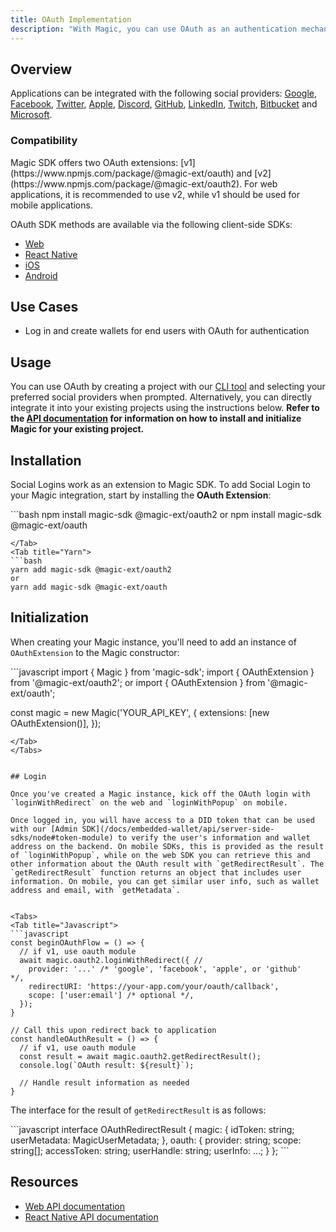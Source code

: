 ```yaml
---
title: OAuth Implementation
description: "With Magic, you can use OAuth as an authentication mechanism, giving users a simple way to log in with supported social providers."
---
```


## Overview

Applications can be integrated with the following social providers: [Google](/docs/embedded-wallet/authentication/login/social-logins/social-providers/google), [Facebook](/docs/embedded-wallet/authentication/login/social-logins/social-providers/facebook), [Twitter](/docs/embedded-wallet/authentication/login/social-logins/social-providers/twitter), [Apple](/docs/embedded-wallet/authentication/login/social-logins/social-providers/apple), [Discord](/docs/embedded-wallet/authentication/login/social-logins/social-providers/discord), [GitHub](/docs/embedded-wallet/authentication/login/social-logins/social-providers/github), [LinkedIn](/docs/embedded-wallet/authentication/login/social-logins/social-providers/linkedin), [Twitch](/docs/embedded-wallet/authentication/login/social-logins/social-providers/twitch), [Bitbucket](/docs/embedded-wallet/authentication/login/social-logins/social-providers/bitbucket) and [Microsoft](/docs/embedded-wallet/authentication/login/social-logins/social-providers/microsoft).

### Compatibility

<Note>
  Magic SDK offers two OAuth
  extensions: [v1](https://www.npmjs.com/package/@magic-ext/oauth)
  and [v2](https://www.npmjs.com/package/@magic-ext/oauth2). For web
  applications, it is recommended to use v2, while v1 should be used for mobile
  applications.
</Note>

OAuth SDK methods are available via the following client-side SDKs:

- [Web](/docs/embedded-wallet/api/client-side-sdks/web)
- [React Native](/docs/embedded-wallet/api/client-side-sdks/react-native)
- [iOS](/docs/embedded-wallet/api/client-side-sdks/ios)
- [Android](/docs/embedded-wallet/api/client-side-sdks/android)

## Use Cases

- Log in and create wallets for end users with OAuth for authentication

## Usage

You can use OAuth by creating a project with our [CLI tool](/docs/home/quickstart) and selecting your preferred social providers when prompted. Alternatively, you can directly integrate it into your existing projects using the instructions below. **Refer to the **[**API documentation**](/docs/embedded-wallet/api/overview)** for information on how to install and initialize Magic for your existing project.**

## Installation

Social Logins work as an extension to Magic SDK. To add Social Login to your Magic integration, start by installing the **OAuth Extension**:

<Tabs>
<Tab title="NPM">
```bash
npm install magic-sdk @magic-ext/oauth2
or
npm install magic-sdk @magic-ext/oauth

```
</Tab>
<Tab title="Yarn">
```bash
yarn add magic-sdk @magic-ext/oauth2
or
yarn add magic-sdk @magic-ext/oauth
```

</Tab>
</Tabs>

## Initialization

When creating your Magic instance, you'll need to add an instance of `OAuthExtension` to the Magic constructor:

<Tabs>
<Tab title="Javascript">
```javascript
import { Magic } from 'magic-sdk';
import { OAuthExtension } from '@magic-ext/oauth2';
or
import { OAuthExtension } from '@magic-ext/oauth';

const magic = new Magic('YOUR_API_KEY', {
extensions: [new OAuthExtension()],
});

```
</Tab>
</Tabs>


## Login

Once you've created a Magic instance, kick off the OAuth login with `loginWithRedirect` on the web and `loginWithPopup` on mobile.

Once logged in, you will have access to a DID token that can be used with our [Admin SDK](/docs/embedded-wallet/api/server-side-sdks/node#token-module) to verify the user's information and wallet address on the backend. On mobile SDKs, this is provided as the result of `loginWithPopup`, while on the web SDK you can retrieve this and other information about the OAuth result with `getRedirectResult`. The `getRedirectResult` function returns an object that includes user information. On mobile, you can get similar user info, such as wallet address and email, with `getMetadata`.


<Tabs>
<Tab title="Javascript">
```javascript
const beginOAuthFlow = () => {
  // if v1, use oauth module
  await magic.oauth2.loginWithRedirect({ //
    provider: '...' /* 'google', 'facebook', 'apple', or 'github'   */,
    redirectURI: 'https://your-app.com/your/oauth/callback',
    scope: ['user:email'] /* optional */,
  });
}

// Call this upon redirect back to application
const handleOAuthResult = () => {
  // if v1, use oauth module
  const result = await magic.oauth2.getRedirectResult();
  console.log(`OAuth result: ${result}`);

  // Handle result information as needed
}

```

</Tab>
</Tabs>

The interface for the result of `getRedirectResult` is as follows:

<Tabs>
<Tab title="Javascript">
```javascript
interface OAuthRedirectResult {
  magic: {
    idToken: string;
    userMetadata: MagicUserMetadata;
  },
  oauth: {
    provider: string;
    scope: string[];
    accessToken: string;
    userHandle: string;
    userInfo: ...;
  }
};
```
</Tab>
</Tabs>

## Resources

- [Web API documentation](/docs/embedded-wallet/api/client-side-sdks/web#loginwithredirect)
- [React Native API documentation](/docs/embedded-wallet/api/client-side-sdks/react-native#loginwithpopup)
